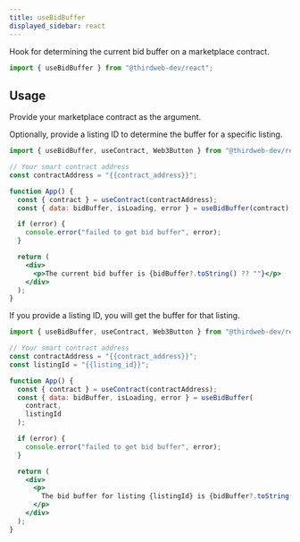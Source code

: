 ```yaml
---
title: useBidBuffer
displayed_sidebar: react
---
```



Hook for determining the current bid buffer on a marketplace contract.

```jsx
import { useBidBuffer } from "@thirdweb-dev/react";
```

## Usage

Provide your marketplace contract as the argument.

Optionally, provide a listing ID to determine the buffer for a specific listing.

```jsx
import { useBidBuffer, useContract, Web3Button } from "@thirdweb-dev/react";

// Your smart contract address
const contractAddress = "{{contract_address}}";

function App() {
  const { contract } = useContract(contractAddress);
  const { data: bidBuffer, isLoading, error } = useBidBuffer(contract);

  if (error) {
    console.error("failed to get bid buffer", error);
  }

  return (
    <div>
      <p>The current bid buffer is {bidBuffer?.toString() ?? ""}</p>
    </div>
  );
}
```

If you provide a listing ID, you will get the buffer for that listing.

```jsx
import { useBidBuffer, useContract, Web3Button } from "@thirdweb-dev/react";

// Your smart contract address
const contractAddress = "{{contract_address}}";
const listingId = "{{listing_id}}";

function App() {
  const { contract } = useContract(contractAddress);
  const { data: bidBuffer, isLoading, error } = useBidBuffer(
    contract,
    listingId
  );

  if (error) {
    console.error("failed to get bid buffer", error);
  }

  return (
    <div>
      <p>
        The bid buffer for listing {listingId} is {bidBuffer?.toString() ?? ""}
      </p>
    </div>
  );
}
```